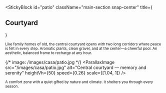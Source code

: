 
<StickyBlock
  id="patio"
  className="main-section snap-center"
  title={<Reveal preset="up"><h2 className="text-2xl md:text-4xl font-semibold">Courtyard</h2></Reveal>}
>
  <Sub id="memoria" preset="up">
    Like family homes of old, the central courtyard opens with two long corridors
    where peace is felt in every step.
  </Sub>

  <Sub id="estetica_equilibrio" preset="left">
    Aromatic plants, clean gravel, and at the center—a cheerful pool.
    An aesthetic, balanced frame to recharge at any hour.
  </Sub>

  {/* image: /images/casa/patio.jpg */}
  <ParallaxImage
    src="/images/casa/patio.jpg"
    alt="Central courtyard — memory and serenity"
    heightVh={50}
    speed={0.26}
    scale={[1.04, 1]}
  />

  <Sub id="serenidad_clima" preset="fade">
    A comfort zone with a quiet gifted by nature and climate. It shelters you through every season.
  </Sub>
</StickyBlock>
